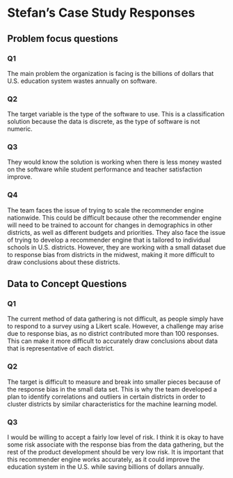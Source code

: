 # Stefan's Case Study Responses

## Problem focus questions

### Q1

The main problem the organization is facing is the billions of dollars that U.S. education system wastes annually on software.

### Q2

The target variable is the type of the software to use. This is a classification solution because the data is discrete, as the type of software is not numeric.

### Q3

They would know the solution is working when there is less money wasted on the software while student performance and teacher satisfaction improve.

### Q4

The team faces the issue of trying to scale the recommender engine nationwide. This could be difficult because other the recommender engine will need to be trained to account for changes in demographics in other districts, as well as different budgets and priorities. They also face the issue of trying to develop a recommender engine that is tailored to individual schools in U.S. districts. However, they are working with a small dataset due to response bias from districts in the midwest, making it more difficult to draw conclusions about these districts.

## Data to Concept Questions

### Q1

The current method of data gathering is not difficult, as people simply have to respond to a survey using a Likert scale. However, a challenge may arise due to response bias, as no district contributed more than 100 responses. This can make it more difficult to accurately draw conclusions about data that is representative of each district.

### Q2

The target is difficult to measure and break into smaller pieces because of the response bias in the small data set. This is why the team developed a plan to identify correlations and outliers in certain districts in order to cluster districts by similar characteristics for the machine learning model.

### Q3

I would be willing to accept a fairly low level of risk. I think it is okay to have some risk associate with the response bias from the data gathering, but the rest of the product development should be very low risk. It is important that this recommender engine works accurately, as it could improve the education system in the U.S. while saving billions of dollars annually. 